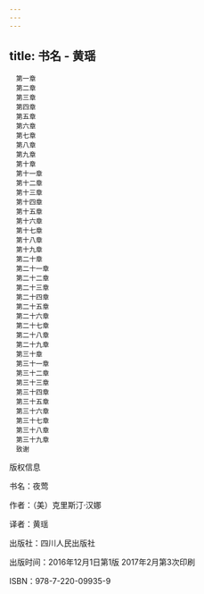 ```yaml
---
---
---
```

title: 书名 - 黄瑶
---


```
　第一章
　第二章
　第三章
　第四章
　第五章
　第六章
　第七章
　第八章
　第九章
　第十章
　第十一章
　第十二章
　第十三章
　第十四章
　第十五章
　第十六章
　第十七章
　第十八章
　第十九章
　第二十章
　第二十一章
　第二十二章
　第二十三章
　第二十四章
　第二十五章
　第二十六章
　第二十七章
　第二十八章
　第二十九章
　第三十章
　第三十一章
　第三十二章
　第三十三章
　第三十四章
　第三十五章
　第三十六章
　第三十七章
　第三十八章
　第三十九章
　致谢
```



版权信息


书名：夜莺

作者：（美）克里斯汀·汉娜

译者：黄瑶

出版社：四川人民出版社

出版时间：2016年12月1日第1版 2017年2月第3次印刷

ISBN：978-7-220-09935-9